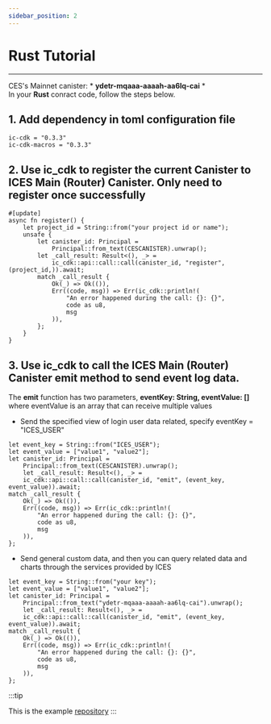 ```yaml
---
sidebar_position: 2
---
```


# Rust Tutorial
------
CES's Mainnet canister: * **ydetr-mqaaa-aaaah-aa6lq-cai** *  
In your **Rust** conract code, follow the steps below.

## 1. Add dependency in toml configuration file

```
ic-cdk = "0.3.3"
ic-cdk-macros = "0.3.3"
```

## 2. Use ic_cdk to register the current Canister to ICES Main (Router) Canister. Only need to register once successfully

```
#[update]
async fn register() {
    let project_id = String::from("your project id or name");
    unsafe {
        let canister_id: Principal =
            Principal::from_text(CESCANISTER).unwrap();
        let _call_result: Result<(), _> =
            ic_cdk::api::call::call(canister_id, "register", (project_id,)).await;
        match _call_result {
            Ok(_) => Ok(()),
            Err((code, msg)) => Err(ic_cdk::println!(
                "An error happened during the call: {}: {}",
                code as u8,
                msg
            )),
        };
    }
}
```

## 3. Use ic_cdk to call the ICES Main (Router) Canister emit method to send event log data.
The **emit** function has two parameters, **eventKey: String, eventValue: []** where eventValue is an array that can receive multiple values

* Send the specified view of login user data related, specify eventKey = "ICES_USER"

```
let event_key = String::from("ICES_USER");
let event_value = ["value1", "value2"];
let canister_id: Principal =
    Principal::from_text(CESCANISTER).unwrap();
    let _call_result: Result<(), _> =
    ic_cdk::api::call::call(canister_id, "emit", (event_key, event_value)).await;
match _call_result {
    Ok(_) => Ok(()),
    Err((code, msg)) => Err(ic_cdk::println!(
        "An error happened during the call: {}: {}",
        code as u8,
        msg
    )),
};

```

* Send general custom data, and then you can query related data and charts through the services provided by ICES

```
let event_key = String::from("your key");
let event_value = ["value1", "value2"];
let canister_id: Principal =
    Principal::from_text("ydetr-mqaaa-aaaah-aa6lq-cai").unwrap();
    let _call_result: Result<(), _> =
    ic_cdk::api::call::call(canister_id, "emit", (event_key, event_value)).await;
match _call_result {
    Ok(_) => Ok(()),
    Err((code, msg)) => Err(ic_cdk::println!(
        "An error happened during the call: {}: {}",
        code as u8,
        msg
    )),
};

```

:::tip

This is the example  [repository](https://github.com/icpfans-xyz/ices/tree/main/example)
:::
